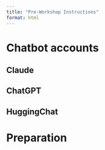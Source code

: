 ```yaml
---
title: "Pre-Workshop Instructions"
format: html
---
```


# Chatbot accounts

## Claude

## ChatGPT

## HuggingChat


# Preparation